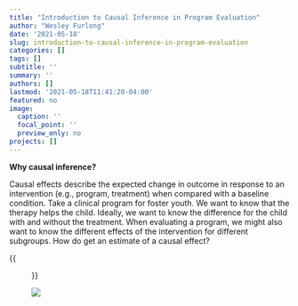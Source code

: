 ```yaml
---
title: "Introduction to Causal Inference in Program Evaluation"
author: "Wesley Furlong"
date: '2021-05-18'
slug: introduction-to-causal-inference-in-program-evaluation
categories: []
tags: []
subtitle: ''
summary: ''
authors: []
lastmod: '2021-05-18T11:41:20-04:00'
featured: no
image:
  caption: ''
  focal_point: ''
  preview_only: no
projects: []
---
```


**Why causal inference?**

Causal effects describe the expected change in outcome in response to an intervention (e.g., program, treatment) when compared with a baseline condition. Take a clinical program for foster youth. We want to know that the therapy helps the child. Ideally, we want to know the difference for the child with and without the treatment. When evaluating a program, we might also want to know the different effects of the intervention for different subgroups. How do get an estimate of a causal effect?

{{<figure src = "index.en_files/counterfactual.png">}}

![](counterfactual.png)

